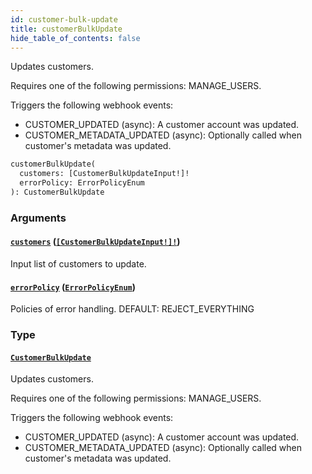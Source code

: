 ```yaml
---
id: customer-bulk-update
title: customerBulkUpdate
hide_table_of_contents: false
---
```


Updates customers.

Requires one of the following permissions: MANAGE_USERS.

Triggers the following webhook events:

- CUSTOMER_UPDATED (async): A customer account was updated.
- CUSTOMER_METADATA_UPDATED (async): Optionally called when customer's metadata was updated.

```graphql
customerBulkUpdate(
  customers: [CustomerBulkUpdateInput!]!
  errorPolicy: ErrorPolicyEnum
): CustomerBulkUpdate
```

### Arguments

#### [`customers`](#) ([`[CustomerBulkUpdateInput!]!`](../../../developer/api-reference/inputs/customer-bulk-update-input))

Input list of customers to update.

#### [`errorPolicy`](#) ([`ErrorPolicyEnum`](../../../developer/api-reference/enums/error-policy-enum))

Policies of error handling. DEFAULT: REJECT_EVERYTHING

### Type

#### [`CustomerBulkUpdate`](../../../developer/api-reference/objects/customer-bulk-update)

Updates customers.

Requires one of the following permissions: MANAGE_USERS.

Triggers the following webhook events:

- CUSTOMER_UPDATED (async): A customer account was updated.
- CUSTOMER_METADATA_UPDATED (async): Optionally called when customer's metadata was updated.
